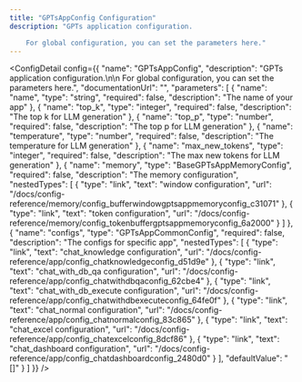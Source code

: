 ```yaml
---
title: "GPTsAppConfig Configuration"
description: "GPTs application configuration.

    For global configuration, you can set the parameters here."
---
```



<ConfigDetail config={{
  "name": "GPTsAppConfig",
  "description": "GPTs application configuration.\n\n    For global configuration, you can set the parameters here.",
  "documentationUrl": "",
  "parameters": [
    {
      "name": "name",
      "type": "string",
      "required": false,
      "description": "The name of your app"
    },
    {
      "name": "top_k",
      "type": "integer",
      "required": false,
      "description": "The top k for LLM generation"
    },
    {
      "name": "top_p",
      "type": "number",
      "required": false,
      "description": "The top p for LLM generation"
    },
    {
      "name": "temperature",
      "type": "number",
      "required": false,
      "description": "The temperature for LLM generation"
    },
    {
      "name": "max_new_tokens",
      "type": "integer",
      "required": false,
      "description": "The max new tokens for LLM generation"
    },
    {
      "name": "memory",
      "type": "BaseGPTsAppMemoryConfig",
      "required": false,
      "description": "The memory configuration",
      "nestedTypes": [
        {
          "type": "link",
          "text": "window configuration",
          "url": "/docs/config-reference/memory/config_bufferwindowgptsappmemoryconfig_c31071"
        },
        {
          "type": "link",
          "text": "token configuration",
          "url": "/docs/config-reference/memory/config_tokenbuffergptsappmemoryconfig_6a2000"
        }
      ]
    },
    {
      "name": "configs",
      "type": "GPTsAppCommonConfig",
      "required": false,
      "description": "The configs for specific app",
      "nestedTypes": [
        {
          "type": "link",
          "text": "chat_knowledge configuration",
          "url": "/docs/config-reference/app/config_chatknowledgeconfig_d51d9e"
        },
        {
          "type": "link",
          "text": "chat_with_db_qa configuration",
          "url": "/docs/config-reference/app/config_chatwithdbqaconfig_62cbe4"
        },
        {
          "type": "link",
          "text": "chat_with_db_execute configuration",
          "url": "/docs/config-reference/app/config_chatwithdbexecuteconfig_64fe0f"
        },
        {
          "type": "link",
          "text": "chat_normal configuration",
          "url": "/docs/config-reference/app/config_chatnormalconfig_83c865"
        },
        {
          "type": "link",
          "text": "chat_excel configuration",
          "url": "/docs/config-reference/app/config_chatexcelconfig_8dcf86"
        },
        {
          "type": "link",
          "text": "chat_dashboard configuration",
          "url": "/docs/config-reference/app/config_chatdashboardconfig_2480d0"
        }
      ],
      "defaultValue": "[]"
    }
  ]
}} />

